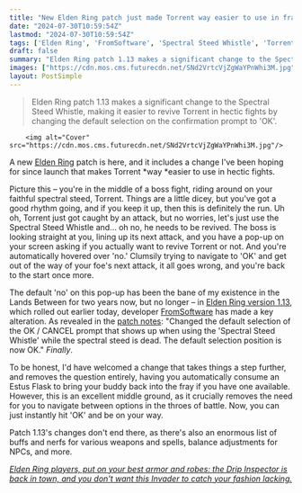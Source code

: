 ```yaml
---
title: "New Elden Ring patch just made Torrent way easier to use in frantic fights, all thanks to a tiny tweak to the most annoying pop-up in the game"
date: "2024-07-30T10:59:54Z"
lastmod: "2024-07-30T10:59:54Z"
tags: ['Elden Ring', 'FromSoftware', 'Spectral Steed Whistle', 'Torrent', 'Boss Fight', 'Patch 1.13']
draft: false
summary: "Elden Ring patch 1.13 makes a significant change to the Spectral Steed Whistle, making it easier to revive Torrent in hectic fights by changing the default selection on the confirmation prompt to 'OK'."
images: ["https://cdn.mos.cms.futurecdn.net/SNd2VrtcVjZgWaYPnWhi3M.jpg"]
layout: PostSimple
---
```

> Elden Ring patch 1.13 makes a significant change to the Spectral Steed Whistle, making it easier to revive Torrent in hectic fights by changing the default selection on the confirmation prompt to 'OK'.


        <img alt="Cover" src="https://cdn.mos.cms.futurecdn.net/SNd2VrtcVjZgWaYPnWhi3M.jpg"/>
        
A new [<u>Elden Ring</u>](https://www.gamesradar.com/elden-ring-guide/) patch is here, and it includes a change I've been hoping for since launch that makes Torrent *way *easier to use in hectic fights. 

Picture this – you're in the middle of a boss fight, riding around on your faithful spectral steed, Torrent. Things are a little dicey, but you've got a good rhythm going, and if you keep it up, then this is definitely the run. Uh oh, Torrent just got caught by an attack, but no worries, let's just use the Spectral Steed Whistle and… oh no, he needs to be revived. The boss is looking straight at you, lining up its next attack, and you have a pop-up on your screen asking if you actually want to revive Torrent or not. And you're automatically hovered over 'no.' Clumsily trying to navigate to 'OK' and get out of the way of your foe's next attack, it all goes wrong, and you're back to the start once more. 

The default 'no' on this pop-up has been the bane of my existence in the Lands Between for two years now, but no longer – in [<u>Elden Ring version 1.13</u>](https://www.gamesradar.com/games/action-rpg/elden-ring-patch-113/), which rolled out earlier today, developer [FromSoftware](https://www.gamesradar.com/tag/fromsoftware/) has made a key alteration. As revealed in the [<u>patch notes</u>](https://en.bandainamcoent.eu/elden-ring/news/elden-ring-patch-notes-version-113?utm_source=SM_Official&utm_medium=official_post&utm_campaign=EldenRing_PatchNotes_113): "Changed the default selection of the OK / CANCEL prompt that shows up when using the 'Spectral Steed Whistle' while the spectral steed is dead. The default selection position is now OK." *Finally*.

To be honest, I'd have welcomed a change that takes things a step further, and removes the question entirely, having you automatically consume an Estus Flask to bring your buddy back into the fray if you have one available. However, this is an excellent middle ground, as it crucially removes the need for you to navigate between options in the throes of battle. Now, you can just instantly hit 'OK' and be on your way. 

Patch 1.13's changes don't end there, as there's also an enormous list of buffs and nerfs for various weapons and spells, balance adjustments for NPCs, and more. 

[<u><em>Elden Ring players, put on your best armor and robes: the Drip Inspector is back in town, and you don't want this Invader to catch your fashion lacking.</em></u>](https://www.gamesradar.com/games/action-rpg/elden-ring-players-put-on-your-best-armor-and-robes-the-drip-inspector-is-back-in-town-and-you-dont-want-this-invader-to-catch-your-fashion-lacking/)
        